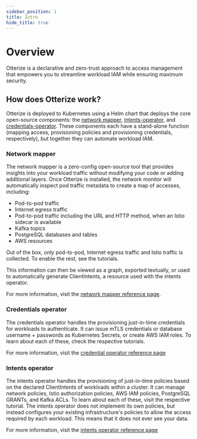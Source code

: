 ```yaml
---
sidebar_position: 1
title: Intro
hide_title: true
---
```


# Overview

Otterize is a declarative and zero-trust approach to access management that empowers you to streamline workload IAM while ensuring maximum security.

## How does Otterize work?

Otterize is deployed to Kubernetes using a Helm chart that deploys the core open-source components: the [network mapper](https://github.com/otterize/network-mapper), [intents-operator](https://github.com/otterize/intents-operator), and [credentials-operator](https://github.com/otterize/credentials-operator). These components each have a stand-alone function (mapping access, provisioning policies and provisioning credentials, respectively), but together they can automate workload IAM.

### Network mapper

The network mapper is a zero-config open-source tool that provides insights into your workload traffic without modifying your code or adding additional layers. Once Otterize is installed, the network monitor will automatically inspect pod traffic metadata to create a map of accesses, including:
* Pod-to-pod traffic
* Internet egress traffic
* Pod-to-pod traffic including the URL and HTTP method, when an Istio sidecar is available
* Kafka topics
* PostgreSQL databases and tables
* AWS resources

Out of the box, only pod-to-pod, Internet egress traffic and Istio traffic is collected. To enable the rest, see the tutorials.

This information can then be viewed as a graph, exported textually, or used to automatically generate ClientIntents, a resource used with the intents operator.

For more information, visit the [network mapper reference page](/reference/network-mapper).

### Credentials operator

The credentials operator handles the provisioning just-in-time credentials for workloads to authenticate. It can issue mTLS credentials or database username + passwords as Kubernetes Secrets, or create AWS IAM roles. To learn about each of these, check the respective tutorials.

For more information, visit the [credential operator reference page](/reference/credentials-operator)

### Intents operator

The intents operator handles the provisioning of just-in-time policies based on the declared ClientIntents of workloads within a cluster. It can manage network policies, Istio authorization policies, AWS IAM policies, PostgreSQL GRANTs, and Kafka ACLs. To learn about each of these, visit the respective tutorial.
The intents operator does not implement its own policies, but instead configures your existing infrastructure's policies to allow the access required by each workload. This means that it does not ever see your data.

For more information, visit the [intents operator reference page](reference/configuration/intents-operator)
